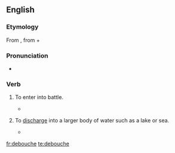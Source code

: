 {{also|débouché|débouche}}
==English==

===Etymology===
From {{etyl|fr|en}} {{m|fr|déboucher||to [[unblock]], [[uncork]]; to [[finish]]; to [[culminate]]}}, from {{m|fr|dé-||[[un-]]}} +‎ {{m|fr|boucher||to [[block]], [[stop]]}}

===Pronunciation===
* {{a|UK}} {{IPA|/dɪˈbuːʃ/|lang=en}}

===Verb===
{{en-verb|debouch}}

# {{lb|en|military|of a body of soldiers}} To enter into battle.
#* {{quote-text|year=1839|author=Mathieu Dumas|title=Memoirs of His Own Time|volume=2|page=192|url=http://books.google.com/books?id=-XwEAAAAQAAJ],|passage=he '''debouched''' by the great high road through the forest, in the rear of the Austrian and Bavarian armies, while General Moreau attacked in front.}}
# {{lb|en|hydrology|of a river or stream}} To [[discharge]] into a larger body of water such as a lake or sea.
#* {{quote-text|year=1829|author=Robert Chambers|title=History of the Rebellions in Scotland|page=57|url=http://books.google.com/books?id=CVIDAAAAYAAJ],|passage=He chose a place called Colmnakill, about six miles farther down the Spey, where a tributary stream, '''debouching''' into that river, gave him protection on one side}}

[[fr:debouche]]
[[te:debouche]]